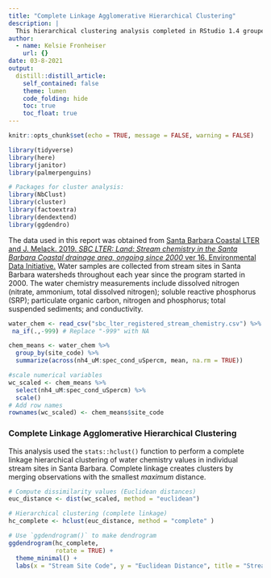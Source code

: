 ```yaml
---
title: "Complete Linkage Agglomerative Hierarchical Clustering"
description: |
  This hierarchical clustering analysis completed in RStudio 1.4 grouped stream sites in the Santa Barbara region by their water chemistry.
author:
  - name: Kelsie Fronheiser
    url: {}
date: 03-8-2021
output:
  distill::distill_article:
    self_contained: false
    theme: lumen
    code_folding: hide
    toc: true
    toc_float: true
---
```



```r
knitr::opts_chunk$set(echo = TRUE, message = FALSE, warning = FALSE)

library(tidyverse)
library(here)
library(janitor)
library(palmerpenguins)

# Packages for cluster analysis:
library(NbClust)
library(cluster)
library(factoextra)
library(dendextend)
library(ggdendro)
```

The data used in this report was obtained from [Santa Barbara Coastal LTER and J. Melack. 2019. *SBC LTER: Land: Stream chemistry in the Santa Barbara Coastal drainage area, ongoing since 2000* ver 16. Environmental Data Initiative.](https://portal.edirepository.org/nis/mapbrowse?packageid=knb-lter-sbc.6.16) Water samples are collected from stream sites in Santa Barbara watersheds throughout each year since the program started in 2000. The water chemistry measurements include dissolved nitrogen (nitrate, ammonium, total dissolved nitrogen); soluble reactive phosphorus (SRP); particulate organic carbon, nitrogen and phosphorus; total suspended sediments; and conductivity.

```r
water_chem <- read_csv("sbc_lter_registered_stream_chemistry.csv") %>% 
 na_if(.,-999) # Replace "-999" with NA

chem_means <- water_chem %>% 
  group_by(site_code) %>% 
  summarize(across(nh4_uM:spec_cond_uSpercm, mean, na.rm = TRUE))

#scale numerical variables
wc_scaled <- chem_means %>% 
  select(nh4_uM:spec_cond_uSpercm) %>% 
  scale()
# Add row names
rownames(wc_scaled) <- chem_means$site_code
```

### Complete Linkage Agglomerative Hierarchical Clustering

This analysis used the `stats::hclust()` function to perform a complete linkage hierarchical clustering of water chemistry values in individual stream sites in Santa Barbara. Complete linkage creates clusters by merging observations with the smallest *maximum* distance.

```r
# Compute dissimilarity values (Euclidean distances)
euc_distance <- dist(wc_scaled, method = "euclidean")

# Hierarchical clustering (complete linkage)
hc_complete <- hclust(euc_distance, method = "complete" )

# Use `ggdendrogram()` to make dendrogram
ggdendrogram(hc_complete, 
             rotate = TRUE) +
  theme_minimal() +
  labs(x = "Stream Site Code", y = "Euclidean Distance", title = "Stream Site Chemistry Dendrogram in Santa Barbara, CA")
```

